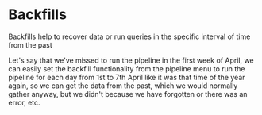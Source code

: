 # Backfills

Backfills help to recover data or run queries in the specific interval of time from the past

Let's say that we've missed to run the pipeline in the first week of April, we can easily set the backfill functionality from the pipeline menu to run the pipeline for each day from 1st to 7th April like it was that time of the year again, so we can get the data from the past, which we would normally gather anyway, but we didn't because we have forgotten or there was an error, etc.